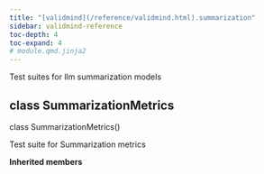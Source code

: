 ```yaml
---
title: "[validmind](/reference/validmind.html).summarization"
sidebar: validmind-reference
toc-depth: 4
toc-expand: 4
# module.qmd.jinja2
---
```


<!-- docstring.jinja2 -->

Test suites for llm summarization models

<!-- class.qmd.jinja2 -->

## [class]{.muted} SummarizationMetrics

<!-- signatures.jinja2 -->

::: {.signature}

<span class="kw">class</span> <span class="name">SummarizationMetrics</span>()</span>

:::

<!-- docstring.jinja2 -->

Test suite for Summarization metrics

**Inherited members**
